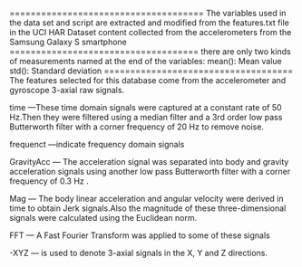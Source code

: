 =====================================
The variables used in the data set and script are extracted and modified from the features.txt file in the UCI HAR Dataset content collected from the accelerometers from the Samsung Galaxy S smartphone
====================================
there are only two kinds of measurements named at the end of the variables: 
mean(): Mean value
std(): Standard deviation
====================================
The features selected for this database come from the accelerometer and gyroscope 3-axial raw signals.

time ---These time domain signals were captured at a constant rate of 50 Hz.Then they were filtered using a median filter and a 3rd order low pass Butterworth filter with a corner frequency of 20 Hz to remove noise.

frequenct ---indicate frequency domain signals

GravityAcc --- The acceleration signal was separated into body and gravity acceleration signals using another low pass Butterworth filter with a corner frequency of 0.3 Hz .

Mag --- The body linear acceleration and angular velocity were derived in time to obtain Jerk signals.Also the magnitude of these three-dimensional signals were calculated using the Euclidean norm.

FFT --- A Fast Fourier Transform  was applied to some of these signals 

-XYZ --- is used to denote 3-axial signals in the X, Y and Z directions.
